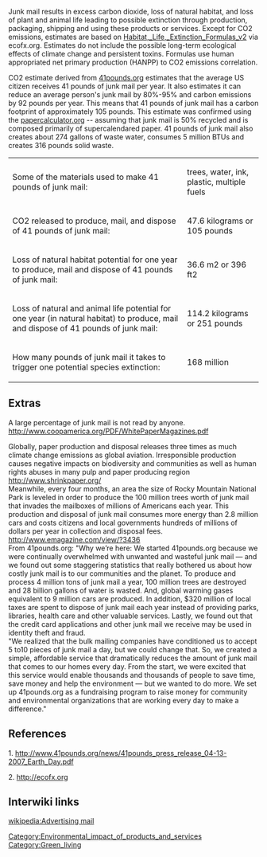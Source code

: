 Junk mail results in excess carbon dioxide, loss of natural habitat, and loss of plant and animal life leading to possible extinction through production, packaging, shipping and using these products or services. Except for CO2 emissions, estimates are based on [http://ecofx.org Habitat,_Life,_Extinction_Formulas_v2] via ecofx.org. Estimates do not include the possible long-term ecological effects of climate change and persistent toxins. Formulas use human appropriated net primary production (HANPP) to CO2 emissions correlation. 

CO2 estimate derived from [http://www.41pounds.org 41pounds.org] estimates that the average US citizen receives 41 pounds of junk mail per year. It also estimates it can reduce an average person's junk mail by 80%-95% and carbon emissions by 92 pounds per year. This means that 41 pounds of junk mail has a carbon footprint of approximately 105 pounds. This estimate was confirmed using the [http://papercalculator.org papercalculator.org] -- assuming that junk mail is 50% recycled and is composed primarily of supercalendared paper. 41 pounds of junk mail also creates about 274 gallons of waste water, consumes 5 million BTUs and creates 316 pounds solid waste. 

{| width="600" border="1" cellpadding="1" cellspacing="1"
|-
| Some of the materials used to make 41 pounds of junk mail: 
| trees, water, ink, plastic, multiple fuels
|-
| CO2 released to produce, mail, and dispose of 41 pounds of junk mail: 
| 47.6 kilograms or 105 pounds
|-
| Loss of natural habitat potential for one year to produce, mail and dispose of 41 pounds of junk mail:
| 36.6 m2 or 396 ft2
|-
| Loss of natural and animal life potential for one year (in natural habitat) to produce, mail and dispose of 41 pounds of junk mail: 
| 114.2 kilograms or 251 pounds
|-
| How many pounds of junk mail it takes to trigger one potential species extinction: 
| 168 million
|}

== Extras  ==

A large percentage of junk mail is not read by anyone. http://www.coopamerica.org/PDF/WhitePaperMagazines.pdf 

Globally, paper production and disposal releases three times as much climate change emissions as global aviation. Irresponsible production causes negative impacts on biodiversity and communities as well as human rights abuses in many pulp and paper producing region http://www.shrinkpaper.org/<br> 

Meanwhile, every four months, an area the size of Rocky Mountain National Park is leveled in order to produce the 100 million trees worth of junk mail that invades the mailboxes of millions of Americans each year. This production and disposal of junk mail consumes more energy than 2.8 million cars and costs citizens and local governments hundreds of millions of dollars per year in collection and disposal fees. http://www.emagazine.com/view/?3436<br> 

From 41pounds.org: "Why we’re here: We started 41pounds.org because we were continually overwhelmed with unwanted and wasteful junk mail — and we found out some staggering statistics that really bothered us about how costly junk mail is to our communities and the planet. To produce and process 4 million tons of junk mail a year, 100 million trees are destroyed and 28 billion gallons of water is wasted. And, global warming gases equivalent to 9 million cars are produced. In addition, $320 million of local taxes are spent to dispose of junk mail each year instead of providing parks, libraries, health care and other valuable services. Lastly, we found out that the credit card applications and other junk mail we receive may be used in identity theft and fraud.<br> 

"We realized that the bulk mailing companies have conditioned us to accept 5 to10 pieces of junk mail a day, but we could change that. So, we created a simple, affordable service that dramatically reduces the amount of junk mail that comes to our homes every day. From the start, we were excited that this service would enable thousands and thousands of people to save time, save money and help the environment — but we wanted to do more. We set up 41pounds.org as a fundraising program to raise money for community and environmental organizations that are working every day to make a difference."<br> 

== References  ==

<span id="ref1">1.</span> http://www.41pounds.org/news/41pounds_press_release_04-13-2007_Earth_Day.pdf

<span id="ref2">2.</span> http://ecofx.org 

== Interwiki links  ==

[[wikipedia:Advertising mail]] 

[[Category:Environmental_impact_of_products_and_services]] [[Category:Green_living]]